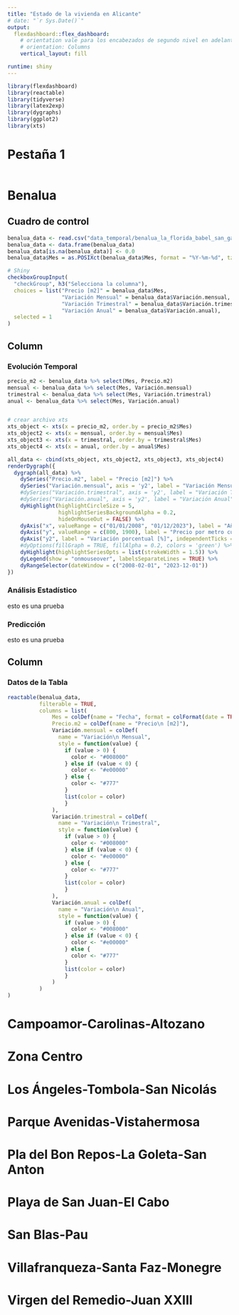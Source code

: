 ---
title: "Estado de la vivienda en Alicante"
# date: "`r Sys.Date()`"
output: 
  flexdashboard::flex_dashboard:
    # orientation vale para los encabezados de segundo nivel en adelante.
    # orientation: Columns
    vertical_layout: fill

runtime: shiny
---

```{r setup, include=FALSE}
library(flexdashboard)
library(reactable)
library(tidyverse)
library(latex2exp)
library(dygraphs)
library(ggplot2)
library(xts)
```

# Pestaña 1

```{r}

```

# Benalua {data-navmenu="Evolución Por Barrios"}

## Cuadro de control {.sidebar}

```{r}
benalua_data <- read.csv("data_temporal/benalua_la_florida_babel_san_gabriel.csv", header=TRUE, sep="\t")
benalua_data <- data.frame(benalua_data)
benalua_data[is.na(benalua_data)] <- 0.0
benalua_data$Mes = as.POSIXct(benalua_data$Mes, format = "%Y-%m-%d", tz="UTC")

# Shiny
checkboxGroupInput(
  "checkGroup", h3("Selecciona la columna"), 
  choices = list("Precio [m2]" = benalua_data$Mes, 
                 "Variación Mensual" = benalua_data$Variación.mensual, 
                 "Variación Trimestral" = benalua_data$Variación.trimestral,
                 "Variación Anual" = benalua_data$Variación.anual),
  selected = 1
)
```
Column {.tabset .tabset-fade}
---
### **Evolución Temporal**
```{r}
precio_m2 <- benalua_data %>% select(Mes, Precio.m2)
mensual <- benalua_data %>% select(Mes, Variación.mensual)
trimestral <- benalua_data %>% select(Mes, Variación.trimestral)
anual <- benalua_data %>% select(Mes, Variación.anual)


# crear archivo xts
xts_object <- xts(x = precio_m2, order.by = precio_m2$Mes)
xts_object2 <- xts(x = mensual, order.by = mensual$Mes)
xts_object3 <- xts(x = trimestral, order.by = trimestral$Mes)
xts_object4 <- xts(x = anual, order.by = anual$Mes)

all_data <- cbind(xts_object, xts_object2, xts_object3, xts_object4)
renderDygraph({
  dygraph(all_data) %>%
    dySeries("Precio.m2", label = "Precio [m2]") %>%
    dySeries("Variación.mensual", axis = 'y2', label = "Variación Mensual") %>%
    #dySeries("Variación.trimestral", axis = 'y2', label = "Variación Trimestral") %>%
    #dySeries("Variación.anual", axis = 'y2', label = "Variación Anual") %>%
    dyHighlight(highlightCircleSize = 5, 
                highlightSeriesBackgroundAlpha = 0.2,
                hideOnMouseOut = FALSE) %>%
    dyAxis("x", valueRange = c("01/01/2008", "01/12/2023"), label = "Año", drawGrid = TRUE) %>%
    dyAxis("y", valueRange = c(800, 1900), label = "Precio por metro cuadrado [m2]") %>%
    dyAxis("y2", label = "Variación porcentual [%]", independentTicks = TRUE, valueRange = c(-17, 22)) %>%
    #dyOptions(fillGraph = TRUE, fillAlpha = 0.2, colors = 'green') %>%
    dyHighlight(highlightSeriesOpts = list(strokeWidth = 1.5)) %>%
    dyLegend(show = "onmouseover", labelsSeparateLines = TRUE) %>%
    dyRangeSelector(dateWindow = c("2008-02-01", "2023-12-01"))
})
```

### **Análisis Estadístico **
esto es una prueba

### **Predicción**
esto es una prueba

Column {data-width=320}
---
### **Datos de la Tabla**
```{r}
reactable(benalua_data, 
          filterable = TRUE,
          columns = list(
              Mes = colDef(name = "Fecha", format = colFormat(date = TRUE, locales = "pt-BR")),
              Precio.m2 = colDef(name = "Precio\n [m2]"),
              Variación.mensual = colDef(
                name = "Variación\n Mensual",
                style = function(value) {
                  if (value > 0) {
                    color <- "#008000"
                  } else if (value < 0) {
                    color <- "#e00000"
                  } else {
                    color <- "#777"
                  }
                  list(color = color)
                  }
              ),
              Variación.trimestral = colDef(
                name = "Variación\n Trimestral",
                style = function(value) {
                  if (value > 0) {
                    color <- "#008000"
                  } else if (value < 0) {
                    color <- "#e00000"
                  } else {
                    color <- "#777"
                  }
                  list(color = color)
                  }
              ),
              Variación.anual = colDef(
                name = "Variación\n Anual",
                style = function(value) {
                  if (value > 0) {
                    color <- "#008000"
                  } else if (value < 0) {
                    color <- "#e00000"
                  } else {
                    color <- "#777"
                  }
                  list(color = color)
                  }
              )
          )
)
```


# Campoamor-Carolinas-Altozano {data-navmenu="Evolución Por Barrios"}

# Zona Centro {data-navmenu="Evolución Por Barrios"}

# Los Ángeles-Tombola-San Nicolás {data-navmenu="Evolución Por Barrios"}

# Parque Avenidas-Vistahermosa {data-navmenu="Evolución Por Barrios"}

# Pla del Bon Repos-La Goleta-San Anton {data-navmenu="Evolución Por Barrios"}

# Playa de San Juan-El Cabo {data-navmenu="Evolución Por Barrios"}

# San Blas-Pau {data-navmenu="Evolución Por Barrios"}

# Villafranqueza-Santa Faz-Monegre {data-navmenu="Evolución Por Barrios"}

# Virgen del Remedio-Juan XXIII {data-navmenu="Evolución Por Barrios"}





















